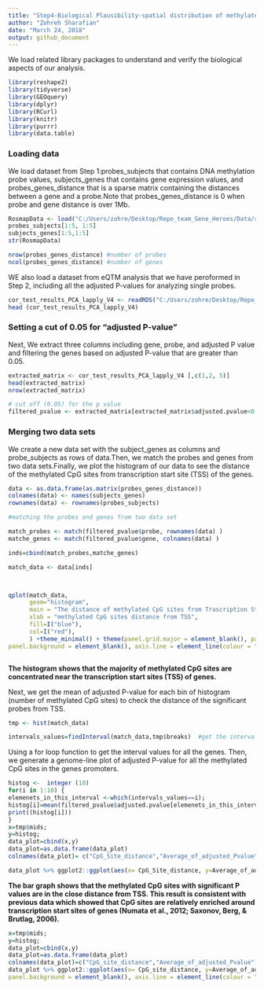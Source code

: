 ```yaml
---
title: "Step4-Biological Plausibility-spatial distribution of methylated CpG sites"
author: "Zohreh Sharafian"
date: "March 24, 2018"
output: github_document
---
```

We load related library packages to understand and verify the biological aspects of our analysis.
```r

library(reshape2)
library(tidyverse)
library(GEOquery)
library(dplyr)
library(RCurl)
library(knitr)
library(purrr)
library(data.table)
```
### Loading data
We load dataset from Step 1:probes_subjects that contains DNA methylation probe values, subjects_genes that contains gene expression values, and probes_genes_distance that is a sparse matrix containing the distances between a gene and a probe.Note that probes_genes_distance is 0 when probe and gene distance is over 1Mb.

```r
RosmapData <- load("C:/Users/zohre/Desktop/Repo_team_Gene_Heroes/Data/rosmap_postprocV2.RData")
probes_subjects[1:5, 1:5]
subjects_genes[1:5,1:5]
str(RosmapData)
```
```r
nrow(probes_genes_distance) #number of probes
ncol(probes_genes_distance) #number of genes
```
WE also load a dataset from eQTM analysis that we have peroformed in Step 2, including all the adjusted P-values for analyzing single probes.
```r
cor_test_results_PCA_lapply_V4 <- readRDS("C:/Users/zohre/Desktop/Repo_team_Gene_Heroes/Data/cor_test_results_PCA_lapply_V4.rds")
head (cor_test_results_PCA_lapply_V4)

```
### Setting a cut of 0.05 for "adjusted P-value"
Next, We extract three columns including gene, probe, and adjusted P value and filtering the genes based on adjusted P-value that are greater than 0.05.

```r

extracted_matrix <- cor_test_results_PCA_lapply_V4 [,c(1,2, 5)]
head(extracted_matrix)
nrow(extracted_matrix)

# cut off (0.05) for the p value
filtered_pvalue <- extracted_matrix[extracted_matrix$adjusted.pvalue<0.05,]

```


### Merging two data sets
We create a new data set with the subject_genes as columns and probe_subjects as rows of data.Then, we match the probes and genes from two data sets.Finally, we plot the histogram of our data to see the distance of the methylated CpG sites from transcription start site (TSS) of the genes.     
```r

data <- as.data.frame(as.matrix(probes_genes_distance))
colnames(data) <- names(subjects_genes)
rownames(data) <- rownames(probes_subjects)

```

```r

#matching the probes and genes from two data set

match_probes <- match(filtered_pvalue$probe, rownames(data) )
matche_genes <- match(filtered_pvalue$gene, colnames(data) )

inds=cbind(match_probes,matche_genes)

match_data <- data[inds]



qplot(match_data,
      geom="histogram",
      main = "The distance of methylated CpG sites from Trascription Start Sites", 
      xlab = "methylated CpG sites distance from TSS",  
      fill=I("blue"), 
      col=I("red"), 
      ) +theme_minimal() + theme(panel.grid.major = element_blank(), panel.grid.minor = element_blank(),
panel.background = element_blank(), axis.line = element_line(colour = "black"))



```

**The histogram shows that the majority of methylated CpG sites are concentrated near the transcription start sites (TSS) of genes.** 


Next, we get the mean of adjusted P-value for each bin of histogram (number of methylated CpG sites) to check the distance of the significant probes from TSS.  

```r

tmp <- hist(match_data) 

intervals_values=findInterval(match_data,tmp$breaks)  #get the interval values from the histogram


```

Using a for loop function to get the interval values for all the genes. Then, we generate a genome-line plot of adjusted P-value for all the methylated CpG sites in the genes promoters.

```r
histog <-  integer (10)
for(i in 1:10) {
elemenets_in_this_interval <-which(intervals_values==i);
histog[i]=mean(filtered_pvalue$adjusted.pvalue[elemenets_in_this_interval])
print((histog[i]))
}
x=tmp$mids;
y=histog;
data_plot=cbind(x,y)
data_plot=as.data.frame(data_plot)
colnames(data_plot)= c("CpG_Site_distance","Average_of_adjusted_Pvalue")

data_plot %>% ggplot2::ggplot(aes(x= CpG_Site_distance, y=Average_of_adjusted_Pvalue)) +geom_line(color='steelblue', size=2 )+ ggtitle ("The distance of significant methylated CpG sites from TSS") + theme_minimal()

```

**The bar graph shows that the methylated CpG sites with significant P values are in the close distance from TSS. This result is consistent with previous data which showed that CpG sites are relatively enriched around transcription start sites of genes (Numata et al., 2012; Saxonov, Berg, & Brutlag, 2006).**

```r


x=tmp$mids;
y=histog;
data_plot=cbind(x,y)
data_plot=as.data.frame(data_plot)
colnames(data_plot)=c("CpG_site_distance","Average_of_adjusted_Pvalue")
data_plot %>% ggplot2::ggplot(aes(x= CpG_site_distance, y=Average_of_adjusted_Pvalue)) +geom_bar(stat="identity",fill="Green4")+ggtitle ("The distance of significant methylated CpG sites from TSS")+ theme_minimal()+theme_minimal() + theme(panel.grid.major = element_blank(), panel.grid.minor = element_blank(),
panel.background = element_blank(), axis.line = element_line(colour = "black"))



```






























